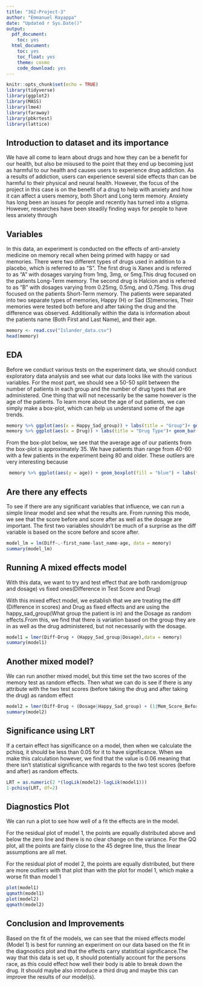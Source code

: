 ---
title: "362-Project-3"
author: "Emmanuel Rayappa"
date: "Updated r Sys.Date()"
output:
  pdf_document:
    toc: yes
  html_document:
    toc: yes
    toc_float: yes
    theme: cosmo
    code_download: yes
---

```{r, echo=FALSE, message=FALSE,warning=FALSE}
knitr::opts_chunk$set(echo = TRUE)
library(tidyverse)
library(ggplot2)
library(MASS)
library(lme4)
library(faraway)
library(pbkrtest)
library(lattice)
```

## Introduction to dataset and its importance
We have all come to learn about drugs and how they can be a benefit for our health, but also be misused to the point that they end up becoming just as harmful to our health and causes users to experience drug addiction. As a results of addiction, users can experience several side effects than can be harmful to their physical and neural health. However, the focus of the project in this case is on the benefit of a drug to help with anxiety and how it can affect a users memory, both Short and Long term memory. Anxiety has long been an issues for people and recently has turned into a stigma. However, researches have been steadily finding ways for people to have less anxiety through 

## Variables 
In this data, an experiment is conducted on the effects of anti-anxiety medicine on memory recall when being primed with happy or sad memories. There were two different types of drugs used in addition to a placebo, which is referred to as "S". The first drug is Xanex and is referred to as "A" with dosages varying from 1mg, 3mg, or 5mg.This drug focused on the patients Long-Term memory. The second drug is Halcion and is referred to as "B" with dosages varying from 0.25mg, 0.5mg, and 0.75mg. This drug focused on the patients Short-Term memory. The patients were separated into two separate types of memories, Happy (H) or Sad (S)memories, Their memories were tested both before and after taking the drug and the difference was observed. Additionally within the data is information about the patients name (Both First and Last Name), and their age.

```{r, message=FALSE, warning=FALSE,echo=FALSE}
memory <- read.csv("Islander_data.csv")
head(memory)
```
## EDA
Before we conduct various tests on the experiment data, we should conduct exploratory data analysis and see what our data looks like with the various variables. For the most part, we should see a 50-50 split between the number of patients in each group and the number of drug types that are administered. 
One thing that will not necessarily be the same however is the age of the patients. To learn more about the age of out patients, we can simply make a box-plot, which can help us understand some of the age trends. 

```{r, echo=FALSE, warning=FALSE}
memory %>% ggplot(aes(x = Happy_Sad_group)) + labs(title = "Group")+ geom_bar(aes(fill = Happy_Sad_group)) 
memory %>% ggplot(aes(x = Drug)) + labs(title = "Drug Type")+ geom_bar(aes(fill = Drug)) + labs(Title = "Drug Type")
```
From the box-plot below, we see that the average age of our patients from the box-plot is approximately 35. We have patients than range from 40-60 with a few patients in the experiment being 80 and older. These outliers are very interesting because  
```{r, echo=FALSE, warning=FALSE}
 memory %>% ggplot(aes(y = age)) + geom_boxplot(fill = "blue") + labs(title = "Average age of participants")
```
## Are there any effects
To see if there are any significant variables that influence, we can run a simple linear model and see what the results are. From running this mode, we see that the score before and score after as well as the dosage are important. The first two variables shouldn't be much of a surprise as the diff variable is based on the score before and score after.

```{r,echo=FALSE,message=FALSE,warning=FALSE}
model_lm = lm(Diff~.-first_name-last_name-age, data = memory)
summary(model_lm)
```


## Running A mixed effects model
With this data, we want to try and test effect that are both random(group and dosage) vs fixed ones(Difference in Test Score and Drug)

With this mixed effect model, we establish that we are treating the diff (Difference in scores) and Drug as fixed effects and are using the happy_sad_group(What group the patient is in) and the Dosage as random effects.From this, we find that there is variation based on the group they are in as well as the drug administered, but not necessarily with the dosage. 

```{r, echo=FALSE, message=FALSE,warning=FALSE}
model1 = lmer(Diff~Drug + (Happy_Sad_group|Dosage),data = memory)
summary(model1)
```

## Another mixed model?
We can run another mixed model, but this time set the two scores of the memory test as random effects. Then what we can do is see if there is any attribute with the two test scores (before taking the drug and after taking the drug) as random effect

```{r,echo=FALSE,message=FALSE,warning=FALSE}
model2 = lmer(Diff~Drug + (Dosage|Happy_Sad_group) + (1|Mem_Score_Before)+(1|Mem_Score_After), data = memory)
summary(model2)
```

## Significance using LRT
If a certain effect has significance on a model, then when we calculate the pchisq, it should be less than 0.05 for it to have significance. When we make this calculation however, we find that the value is 0.06 meaning that there isn't statistical significance with regards to the two test scores (before and after) as random effects.

```{r,echo=FALSE,message=FALSE,warning=FALSE}
LRT = as.numeric(2 *(logLik(model2)-logLik(model1)))
1-pchisq(LRT, df=2)
```

## Diagnostics Plot 
We can run a plot to see how well of a fit the effects are in the model.

For the residual plot of model 1, the points are equally distributed above and below the zero line and there is no clear change on the variance. For the QQ plot, all the points are fairly close to the 45 degree line, thus the linear assumptions are all met. 

For the residual plot of model 2, the points are equally distributed, but there are more outliers with that plot than with the plot for model 1, which make a worse fit than model 1


```{r,echo=FALSE,message=FALSE,warning=FALSE}
plot(model1)
qqmath(model1)
plot(model2)
qqmath(model2)
```

## Conclusion and Improvements
Based on the fit of the models, we can see that the mixed effects model (Model 1) is best for running an experiment on our data based on the fit in the diagnostics plot and that the effects carry statistical significance.The way that this data is set up, it should potentially account for the persons race, as this could effect how well their body is able to break down the drug. It should maybe also introduce a third drug and maybe this can improve the results of our model(s).
